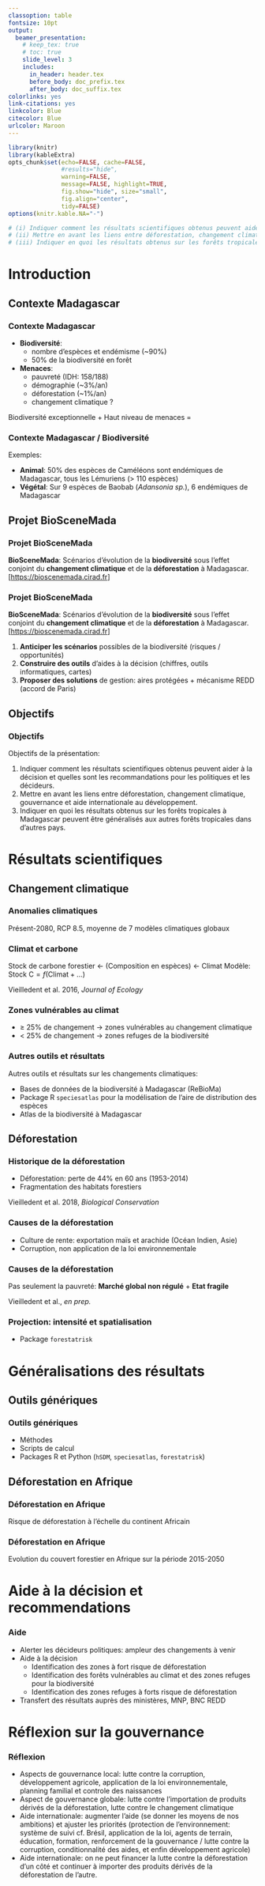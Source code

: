 ```yaml
---
classoption: table
fontsize: 10pt
output: 
  beamer_presentation:
    # keep_tex: true
    # toc: true
    slide_level: 3
    includes:
      in_header: header.tex
      before_body: doc_prefix.tex
      after_body: doc_suffix.tex
colorlinks: yes
link-citations: yes
linkcolor: Blue
citecolor: Blue
urlcolor: Maroon
---
```


```r
library(knitr)
library(kableExtra)
opts_chunk$set(echo=FALSE, cache=FALSE,
               #results="hide", 
               warning=FALSE,
               message=FALSE, highlight=TRUE,
               fig.show="hide", size="small",
               fig.align="center",
               tidy=FALSE)
options(knitr.kable.NA="-")
```

```r
# (i) Indiquer comment les résultats scientifiques obtenus peuvent aider à la décision et quelles sont les recommandations pour les politiques et les décideurs.
# (ii) Mettre en avant les liens entre déforestation, changement climatique, gouvernance et aide internationale au développement.
# (iii) Indiquer en quoi les résultats obtenus sur les forêts tropicales à Madagascar peuvent être généralisés aux autres forêts tropicales dans d'autres pays.
```

# Introduction

## Contexte Madagascar

### Contexte Madagascar

\bcols
\bcol{0.65\textwidth}

- **Biodiversité**:
	- nombre d'espèces et endémisme (~90%)
	- 50% de la biodiversité en forêt
- **Menaces**:
	- pauvreté (IDH: 158/188)
	- démographie (~3%/an)
	- déforestation (~1%/an)
	- changement climatique ?    

\vspace{0.25cm}

Biodiversité exceptionnelle $+$ Haut niveau de menaces $=$ **\textcolor{red}{Enjeux extrêmement forts}**

\ecol
\bcol{0.35\textwidth}

\includegraphics[width=\textwidth]{"figs/natural-history"}

\ecol
\ecols

### Contexte Madagascar / Biodiversité

Exemples: 

- **Animal**: 50% des espèces de Caméléons sont endémiques de Madagascar, tous les Lémuriens (> 110 espèces)
- **Végétal**: Sur 9 espèces de Baobab (_Adansonia sp._), 6 endémiques de Madagascar

\centering \includegraphics[width=8cm]{"figs/biodiversity"}

## Projet BioSceneMada

### Projet BioSceneMada

**BioSceneMada**: Scénarios d'évolution de la **biodiversité** sous l'effet conjoint du **changement climatique** et de la **déforestation** à Madagascar. [<https://bioscenemada.cirad.fr>]

\vspace{0.25cm}

\centering \includegraphics[width=\textwidth]{"figs/partners_id"}

\vspace{0.25cm}

\centering \includegraphics[width=\textwidth]{"figs/partners_logos"}


### Projet BioSceneMada

**BioSceneMada**: Scénarios d'évolution de la **biodiversité** sous l'effet conjoint du **changement climatique** et de la **déforestation** à Madagascar. [<https://bioscenemada.cirad.fr>]

\vspace{0.25cm}

\bcols
\bcol{0.5\textwidth}

1. **Anticiper les scénarios** possibles de la biodiversité (risques / opportunités)
2. **Construire des outils** d'aides à la décision (chiffres, outils informatiques, cartes)
3. **Proposer des solutions** de gestion: aires protégées $+$ mécanisme REDD (accord de Paris)

\ecol
\bcol{0.5\textwidth}

\centering \includegraphics[width=\textwidth]{"figs/Scheme"}

\ecol
\ecols

## Objectifs 

### Objectifs

Objectifs de la présentation:

1. Indiquer comment les résultats scientifiques obtenus peuvent aider à la décision et quelles sont les recommandations pour les politiques et les décideurs.
2. Mettre en avant les liens entre déforestation, changement climatique, gouvernance et aide internationale au développement.
3. Indiquer en quoi les résultats obtenus sur les forêts tropicales à Madagascar peuvent être généralisés aux autres forêts tropicales dans d'autres pays.

# Résultats scientifiques

## Changement climatique

### Anomalies climatiques

\centering Présent-2080, RCP 8.5, moyenne de 7 modèles climatiques globaux

\includegraphics[width=0.9\textwidth]{figs/Anomalies}

### Climat et carbone

\flushleft Stock de carbone forestier $\leftarrow$ (Composition en espèces) $\leftarrow$ Climat
Modèle: $\text{Stock C} = f(\text{Climat} + \ldots)$

\includegraphics[width=\textwidth]{figs/Carbon_Climate}

\small Vieilledent et al. 2016, _Journal of Ecology_

### Zones vulnérables au climat

- $\geq$ 25% de changement $\rightarrow$ zones vulnérables au changement climatique
- $<$ 25% de changement $\rightarrow$ zones refuges de la biodiversité


### Autres outils et résultats

Autres outils et résultats sur les changements climatiques:

- Bases de données de la biodiversité à Madagascar (ReBioMa)
- Package R `speciesatlas` pour la modélisation de l'aire de distribution des espèces
- Atlas de la biodiversité à Madagascar

## Déforestation

### Historique de la déforestation

- Déforestation: perte de 44% en 60 ans (1953-2014)
- Fragmentation des habitats forestiers

\centering \includegraphics[width=6cm]{figs/fig_fcc}

\small Vieilledent et al. 2018, _Biological Conservation_

### Causes de la déforestation

- Culture de rente: exportation maïs et arachide (Océan Indien, Asie)
- Corruption, non application de la loi environnementale

\centering\includegraphics[width=8cm]{figs/causes}

### Causes de la déforestation

Pas seulement la pauvreté: **Marché global non régulé** $+$ **Etat fragile**

\centering\includegraphics[width=9cm]{figs/tavy}

\small Vieilledent et al., _en prep._

### Projection: intensité et spatialisation

- Package `forestatrisk`

# Généralisations des résultats

## Outils génériques

### Outils génériques

- Méthodes
- Scripts de calcul
- Packages R et Python (`hSDM`, `speciesatlas`, `forestatrisk`)

## Déforestation en Afrique

### Déforestation en Afrique

Risque de déforestation à l'échelle du continent Africain

\centering\includegraphics[width=\textwidth]{figs/prob}

### Déforestation en Afrique

Evolution du couvert forestier en Afrique sur la période 2015-2050

\centering\includegraphics[width=\textwidth]{figs/fcc_35yr.png}

# Aide à la décision et recommendations

### Aide

- Alerter les décideurs politiques: ampleur des changements à venir
- Aide à la décision
	- Identification des zones à fort risque de déforestation
  - Identification des forêts vulnérables au climat et des zones refuges pour la biodiversité
  - Identification des zones refuges à forts risque de déforestation
- Transfert des résultats auprès des ministères, MNP, BNC REDD

# Réflexion sur la gouvernance

### Réflexion

- Aspects de gouvernance local: lutte contre la corruption, développement agricole, application de la loi environnementale, planning familial et controle des naissances
- Aspect de gouvernance globale: lutte contre l'importation de produits dérivés de la déforestation, lutte contre le changement climatique
- Aide internationale: augmenter l'aide (se donner les moyens de nos ambitions) et ajuster les priorités (protection de l'environnement: système de suivi cf. Brésil, application de la loi, agents de terrain, éducation, formation, renforcement de la gouvernance / lutte contre la corruption, conditionnalité des aides, et enfin développement agricole)
- Aide internationale: on ne peut financer la lutte contre la déforestation d'un côté et continuer à importer des produits dérivés de la déforestation de l'autre.

